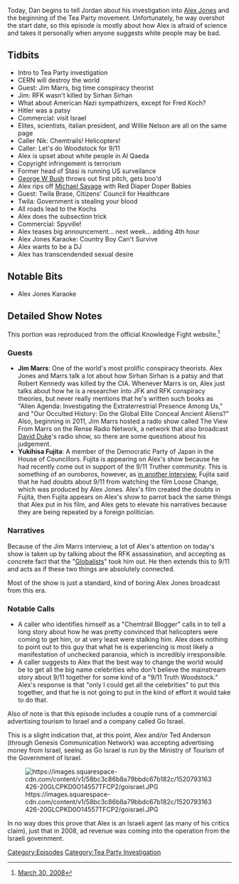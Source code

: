 {{DEFAULTSORT:
    #_EPISODE_0136:March 30-31, 2008
}}{{Episode
    | title             = March 30-31, 2008
    | caption           = Listen to this episode on [https://knowledgefight.libsyn.com/knowledge-fight-march-30-31-2008 Libsyn] [https://open.spotify.com/episode/5ldo2obZF4ovYjIEd7sEK3 Spotify], Read the [[Transcript/136: March 30-31, 2008|Unofficial Transcript]]
    | episodeNumber     = 136
    | length            = 01:55:40
    | airDate           = March 12, 2018
    | coverageStartDate = March 30, 2008
    | coverageEndDate   = March 31, 2008
    | episodeType       = [[:Category:Tea Party Investigation|Tea Party Investigation]]
    | appearance        = [[Jim Marrs]], [[Sirhan Sirhan]], [[Willie Nelson]], [[Fred Koch]], [[George W Bush]], [[Michael Savage]], [[Twila Brase]]
    | previousEpisode   = [[135: The Wikileaks Press Conference]]
    | nextEpisode       = [[137: March 12, 2018]]
}}

{{Stub}}

Today, Dan begins to tell Jordan about his investigation into [[Alex Jones]] and the beginning of the Tea Party movement. Unfortunately, he way overshot the start date, so this episode is mostly about how Alex is afraid of science and takes it personally when anyone suggests white people may be bad.

==Tidbits==

*Intro to Tea Party investigation
*CERN will destroy the world
*Guest: Jim Marrs, big time conspiracy theorist
*Jim: RFK wasn't killed by Sirhan Sirhan
*What about American Nazi sympathizers, except for Fred Koch?
*Hitler was a patsy
*Commercial: visit Israel
*Elites, scientists, italian president, and Willie Nelson are all on the same page
*Caller Nik: Chemtrails! Helicopters!
*Caller: Let's do Woodstock for 9/11
*Alex is upset about white people in Al Qaeda
*Copyright infringement is terrorism
*Former head of Stasi is running US surveilance
*[[George W Bush]] throws out first pitch, gets boo'd
*Alex rips off [[Michael Savage]] with Red Diaper Doper Babies
*Guest: Twila Brase, Citizens' Council for Healthcare
*Twila: Government is stealing your blood
*All roads lead to the Kochs
*Alex does the subsection trick
*Commercial: Spyville!
*Alex teases big announcement... next week... adding 4th hour
*Alex Jones Karaoke: Country Boy Can't Survive
*Alex wants to be a DJ
*Alex has transcendended sexual desire

==Notable Bits==

*Alex Jones Karaoke

==Detailed Show Notes==

This portion was reproduced from the official Knowledge Fight website.<ref>[https://knowledgefight.com/the-past/2008/3/30/march-30-2008 March 30, 2008]</ref>

===Guests===

*'''Jim Marrs''': One of the world's most prolific conspiracy theorists. Alex Jones and Marrs talk a lot about how Sirhan Sirhan is a patsy and that Robert Kennedy was killed by the CIA. Whenever Marrs is on, Alex just talks about how he is a researcher into JFK and RFK conspiracy theories, but never really mentions that he's written such books as "Alien Agenda: Investigating the Extraterrestrial Presence Among Us," and "Our Occulted History: Do the Global Elite Conceal Ancient Aliens?" Also, beginning in 2011, Jim Marrs hosted a radio show called The View From Marrs on the Rense Radio Network, a network that also broadcast [[David Duke]]'s radio show, so there are some questions about his judgement.
*'''Yukihisa Fujita''': A member of the Democratic Party of Japan in the House of Councillors. Fujita is appearing on Alex's show because he had recently come out in support of the 9/11 Truther community. This is something of an ouroboros, however, as [https://www.japantimes.co.jp/community/2008/06/17/issues/lawmaker-takes-911-doubts-global/#.WqVw7q6nHIV in another interview], Fujita said that he had doubts about 9/11 from watching the film Loose Change, which was produced by Alex Jones. Alex's film created the doubts in Fujita, then Fujita appears on Alex's show to parrot back the same things that Alex put in his film, and Alex gets to elevate his narratives because they are being repeated by a foreign politician.

===Narratives===

Because of the Jim Marrs interview, a lot of Alex's attention on today's show is taken up by talking about the RFK assassination, and accepting as concrete fact that the "[[Globalists]]" took him out. He then extends this to 9/11 and acts as if these two things are absolutely connected.

Most of the show is just a standard, kind of boring Alex Jones broadcast from this era.

===Notable Calls===

*A caller who identifies himself as a "Chemtrail Blogger" calls in to tell a long story about how he was pretty convinced that helicopters were coming to get him, or at very least were stalking him. Alex does nothing to point out to this guy that what he is experiencing is most likely a manifestation of unchecked paranoia, which is incredibly irresponsible.
*A caller suggests to Alex that the best way to change the world would be to get all the big name celebrities who don't believe the mainstream story about 9/11 together for some kind of a "9/11 Truth Woodstock." Alex's response is that "only I could get all the celebrities" to put this together, and that he is not going to put in the kind of effort it would take to do that.

Also of note is that this episode includes a couple runs of a commercial advertising tourism to Israel and a company called Go Israel.

This is a slight indication that, at this point, Alex and/or Ted Anderson (through Genesis Communication Network) was accepting advertising money from Israel, seeing as Go Israel is run by the Ministry of Tourism of the Government of Israel.

[[File:https://images.squarespace-cdn.com/content/v1/58bc3c86b8a79bbdc67b182c/1520793163426-20GLCPKD0O14557TFCP2/goisrael.JPG|thumb|none]]

In no way does this prove that Alex is an Israeli agent (as many of his critics claim), just that in 2008, ad revenue was coming into the operation from the Israeli government.

[[Category:Episodes]]
[[Category:Tea Party Investigation]]
